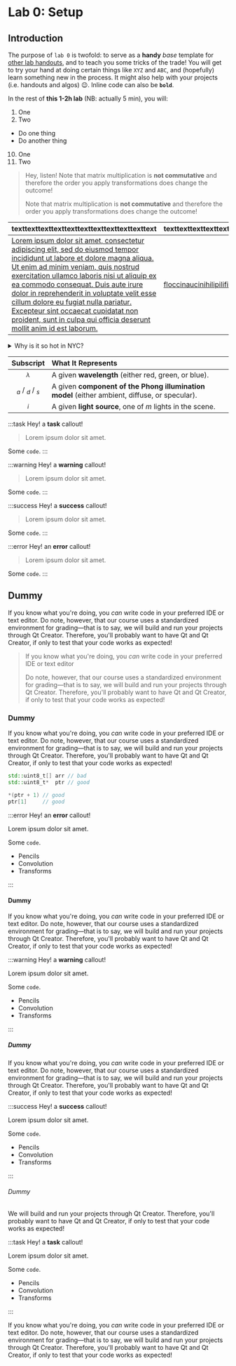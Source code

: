 
# Lab 0: Setup

## Introduction

The purpose of `lab 0` is twofold: to serve as a **handy** _base_ template for [other lab handouts](/labs), and to teach you some tricks of the trade! You will get to try your hand at doing certain things like `XYZ` and `ABC`, and (hopefully) learn something new in the process. It might also help with your projects (i.e. handouts and algos) :wink:. Inline code can also be **`bold`**.

In the rest of **this 1-2h lab** (NB: actually 5 min), you will:

1. One
2. Two

- Do one thing
- Do another thing

10. One
11. Two

> Hey, listen!
> Note that matrix multiplication is **not commutative** and therefore the order you apply transformations does change the outcome!
>
> Note that matrix multiplication is **not commutative** and therefore the order you apply transformations does change the outcome!

| texttexttexttexttexttexttexttexttexttexttext                                                                                                                                                                                                                                                                                                                                                                                                                          | texttexttexttexttexttexttexttexttexttexttext |
| :-------------------------------------------------------------------------------------------------------------------------------------------------------------------------------------------------------------------------------------------------------------------------------------------------------------------------------------------------------------------------------------------------------------------------------------------------------------------- | :------------------------------------------- |
| [Lorem ipsum dolor sit amet, consectetur adipiscing elit, sed do eiusmod tempor incididunt ut labore et dolore magna aliqua. Ut enim ad minim veniam, quis nostrud exercitation ullamco laboris nisi ut aliquip ex ea commodo consequat. Duis aute irure dolor in reprehenderit in voluptate velit esse cillum dolore eu fugiat nulla pariatur. Excepteur sint occaecat cupidatat non proident, sunt in culpa qui officia deserunt mollit anim id est laborum.](todo) | [floccinaucinihilipilification](todo)        |

<details>
  <summary>Why is it so hot in NYC?</summary>

For the love of god, somebody get this man into a refrigerator, stat!

Try your hand at doing certain things like `XYZ` and `ABC`, and (hopefully) learn something new in the process. It might also help with your projects (i.e. handouts and algos)

</details>

|     Subscript      | What It Represents                                                                            |
| :----------------: | :-------------------------------------------------------------------------------------------- |
|     $_\lambda$     | A given **wavelength** (either red, green, or blue).                                          |
| $_a$ / $_d$ / $_s$ | A given **component of the Phong illumination model** (either ambient, diffuse, or specular). |
|        $_i$        | A given **light source**, one of $m$ lights in the scene.                                     |

:::task
Hey! a **task** callout!

> Lorem ipsum dolor sit amet.

Some `code`.
:::

:::warning
Hey! a **warning** callout!

> Lorem ipsum dolor sit amet.

Some `code`.
:::

:::success
Hey! a **success** callout!

> Lorem ipsum dolor sit amet.

Some `code`.
:::

:::error
Hey! an **error** callout!

> Lorem ipsum dolor sit amet.

Some `code`.
:::

## Dummy

If you know what you're doing, you <i>can</i> write code in your preferred IDE or text editor. Do note, however, that our course uses a standardized environment for grading&mdash;that is to say, we will build and run your projects through Qt Creator. Therefore, you'll probably want to have Qt and Qt Creator, if only to test that your code works as expected!

> If you know what you're doing, you <i>can</i> write code in your preferred IDE or text editor
>
> Do note, however, that our course uses a standardized environment for grading&mdash;that is to say, we will build and run your projects through Qt Creator. Therefore, you'll probably want to have Qt and Qt Creator, if only to test that your code works as expected!

### Dummy

If you know what you're doing, you <i>can</i> write code in your preferred IDE or text editor. Do note, however, that our course uses a standardized environment for grading&mdash;that is to say, we will build and run your projects through Qt Creator. Therefore, you'll probably want to have Qt and Qt Creator, if only to test that your code works as expected!

```cpp
std::uint8_t[] arr // bad
std::uint8_t*  ptr // good
```

```cpp
*(ptr + 1) // good
ptr[1]     // good
```

:::error
Hey! an **error** callout!

Lorem ipsum dolor sit amet.

Some `code`.

- Pencils
- Convolution
- Transforms

:::

#### Dummy

If you know what you're doing, you <i>can</i> write code in your preferred IDE or text editor. Do note, however, that our course uses a standardized environment for grading&mdash;that is to say, we will build and run your projects through Qt Creator. Therefore, you'll probably want to have Qt and Qt Creator, if only to test that your code works as expected!

:::warning
Hey! a **warning** callout!

Lorem ipsum dolor sit amet.

Some `code`.

- Pencils
- Convolution
- Transforms

:::

##### Dummy

If you know what you're doing, you <i>can</i> write code in your preferred IDE or text editor. Do note, however, that our course uses a standardized environment for grading&mdash;that is to say, we will build and run your projects through Qt Creator. Therefore, you'll probably want to have Qt and Qt Creator, if only to test that your code works as expected!

:::success
Hey! a **success** callout!

Lorem ipsum dolor sit amet.

Some `code`.

- Pencils
- Convolution
- Transforms

:::

###### Dummy

We will build and run your projects through Qt Creator. Therefore, you'll probably want to have Qt and Qt Creator, if only to test that your code works as expected!

:::task
Hey! a **task** callout!

Lorem ipsum dolor sit amet.

Some `code`.

- Pencils
- Convolution
- Transforms

:::

If you know what you're doing, you <i>can</i> write code in your preferred IDE or text editor. Do note, however, that our course uses a standardized environment for grading&mdash;that is to say, we will build and run your projects through Qt Creator. Therefore, you'll probably want to have Qt and Qt Creator, if only to test that your code works as expected!
